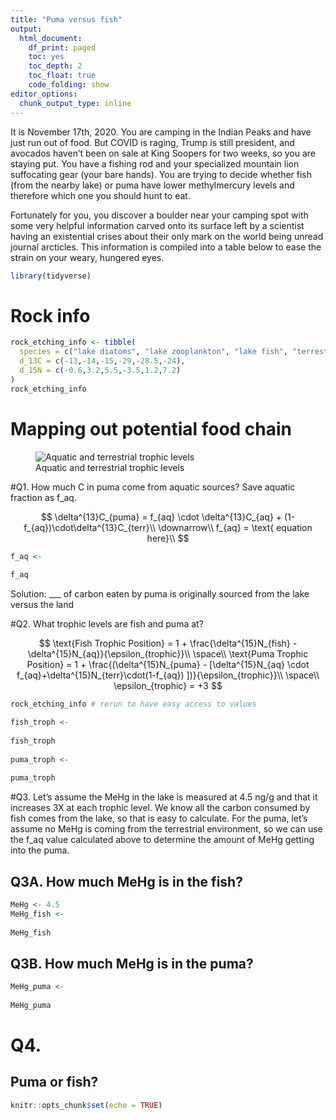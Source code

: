 ```yaml
---
title: "Puma versus fish"
output:
  html_document: 
    df_print: paged
    toc: yes
    toc_depth: 2
    toc_float: true
    code_folding: show
editor_options:
  chunk_output_type: inline
---
```


It is November 17th, 2020. You are camping in the Indian Peaks and have just run out of food. But COVID is raging, Trump is still president, and avocados haven't been on sale at King Soopers for two weeks, so you are staying put. You have a fishing rod and your specialized mountain lion suffocating gear (your bare hands). You are trying to decide whether fish (from the nearby lake) or puma have lower methylmercury levels and therefore which one you should hunt to eat. 

Fortunately for you, you discover a boulder near your camping spot with some very helpful information carved onto its surface left by a scientist having an existential crises about their only mark on the world being unread journal arcticles. This information is compiled into a table below to ease the strain on your weary, hungered eyes. 

```r
library(tidyverse)
```

# Rock info

```r
rock_etching_info <- tibble(
  species = c("lake diatoms", "lake zooplankton", "lake fish", "terrestrial vegetation", "spiders", "puma"),
  d_13C = c(-13,-14,-15,-29,-28.5,-24),
  d_15N = c(-0.6,3.2,5.5,-3.5,1.2,7.2)
)
rock_etching_info
```

# Mapping out potential food chain 

![Aquatic and terrestrial trophic levels](trophic_levels.png)


#Q1. How much C in puma come from aquatic sources? Save aquatic fraction as f_aq.

$$
\delta^{13}C_{puma} = f_{aq} \cdot \delta^{13}C_{aq} + (1-f_{aq})\cdot\delta^{13}C_{terr}\\
\downarrow\\
f_{aq} = \text{ equation here}\\
$$
```r
f_aq <- 
  
f_aq
```


Solution: ___ of carbon eaten by puma is originally sourced from the lake versus the land

#Q2. What trophic levels are fish and puma at? 

$$
\text{Fish Trophic Position} = 1 + \frac{\delta^{15}N_{fish} - \delta^{15}N_{aq}}{\epsilon_{trophic}}\\
\space\\
\text{Puma Trophic Position} = 1 + \frac{(\delta^{15}N_{puma} - [\delta^{15}N_{aq} \cdot f_{aq}+\delta^{15}N_{terr}\cdot(1-f_{aq}) ])}{\epsilon_{trophic}}\\
\space\\
\epsilon_{trophic} = +3 
$$


```r
rock_etching_info # rerun to have easy access to values 

fish_troph <-
  
fish_troph
  
puma_troph <- 
  
puma_troph
```

#Q3. Let's assume the MeHg in the lake is measured at 4.5 ng/g and that it increases 3X at each trophic level. We know all the carbon consumed by fish comes from the lake, so that is easy to calculate. For the puma, let's assume no MeHg is coming from the terrestrial environment, so we can use the f_aq value calculated above to determine the amount of MeHg getting into the puma. 

## Q3A. How much MeHg is in the fish?

```r
MeHg <- 4.5 
MeHg_fish <- 
  
MeHg_fish
```


## Q3B. How much MeHg is in the puma? 

```r
MeHg_puma <- 
  
MeHg_puma
```

# Q4.

## Puma or fish? 



```r
knitr::opts_chunk$set(echo = TRUE)
```

